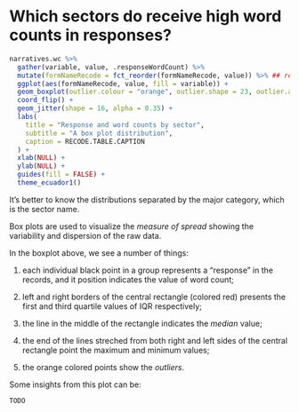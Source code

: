 
# Which sectors do receive high word counts in responses? {-}

```r
narratives.wc %>%
  gather(variable, value, .responseWordCount) %>%
  mutate(formNameRecode = fct_reorder(formNameRecode, value)) %>% ## reorder by value
  ggplot(aes(formNameRecode, value, fill = variable)) +
  geom_boxplot(outlier.colour = "orange", outlier.shape = 23, outlier.alpha = 1) +
  coord_flip() +
  geom_jitter(shape = 16, alpha = 0.35) +
  labs(
    title = "Response and word counts by sector",
    subtitle = "A box plot distribution",
    caption = RECODE.TABLE.CAPTION
  ) +
  xlab(NULL) +
  ylab(NULL) +
  guides(fill = FALSE) +
  theme_ecuador1() 
```

It's better to know the distributions separated by the major category, which is
the sector name.

Box plots are used to visualize the *measure of spread* showing the variability
and dispersion of the raw data.

In the boxplot above, we see a number of things:

1) each individual black point in a group represents a "response" in the
records, and it position indicates the value of word count;

2) left and right borders of the central rectangle (colored red) presents the
first and third quartile values of IQR respectively;

3) the line in the middle of the rectangle indicates the *median* value;

4) the end of the lines streched from both right and left sides of the central
rectangle point the maximum and minimum values;

5) the orange colored points show the *outliers*.

Some insights from this plot can be:

`TODO`

